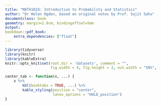 ```yaml
---
title: "MATH1024: Introduction to Probability and Statistics"
author: "Dr Helen Ogden, based on original notes by Prof. Sujit Sahu"
documentclass: book
geometry: margin=2.8cm, bindingoffset=5mm
output:
bookdown::pdf_book:
    extra_dependencies: ["float"]
---
```


```r
library(tidyverse)
library(knitr)
library(kableExtra)
knitr::opts_knit$set(root.dir = 'datasets', comment = "",
                     fig.width = 4, fig.height = 3, out.width = "50%", fig.align = "center")

center_tab <- function(x, ...) {
    x %>%
        kbl(booktabs = TRUE, ...) %>%
        kable_styling(position = "center",
                      latex_options = "HOLD_position")
}


```

